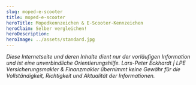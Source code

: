 ```yaml
---
slug: moped-e-scooter
title: moped-e-scooter
heroTitle: Mopedkennzeichen & E-Scooter-Kennzeichen
heroClaim: Selber vergleichen!
heroDescription: 
heroImage: ../assets/standard.jpg
---
```




<CompareBox url="https://www.fondsfinanz.de/redirect/nafi/startenku?token=i9mv35ax4occsieqcrgyab6m8u1rzw70m1l67adfwcf532hl1rfqa3ar3on31hyrpxjzsr694v3den8amghazhsqp8a9sb7may4vtnv6ni3ori2" />

<ContactAndCompareBox />

<ProvenExpert />

<AwardBox />

_Diese Internetseite und deren Inhalte dient nur der vorläufigen Information und ist eine unverbindliche Orientierungshilfe. Lars-Peter Eckhardt | LPE Versicherungsmakler & Finanzmakler übernimmt keine Gewähr für die Vollständigkeit,
Richtigkeit und Aktualität der Informationen._

